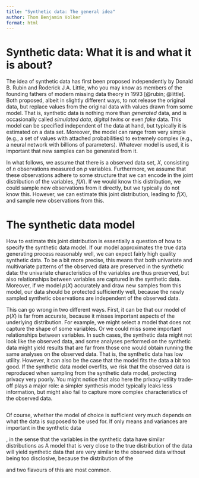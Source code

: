 ```yaml
---
title: "Synthetic data: The general idea"
author: Thom Benjamin Volker
format: html
---
```


# Synthetic data: What it is and what it is about?

The idea of synthetic data has first been proposed independently by Donald B. Rubin and Roderick J.A. Little, who you may know as members of the founding fathers of modern missing data theory in 1993 [@rubin; @little].
Both proposed, albeit in slightly different ways, to not release the original data, but replace values from the original data with values drawn from some model.
That is, synthetic data is nothing more than *generated* data, and is occasionally called *simulated data*, *digital twins* or even *fake* data.
This model can be specified independent of the data at hand, but typically it is estimated on a data set.
Moreover, the model can range from very simple (e.g., a set of values with attached probabilities) to extremely complex (e.g., a neural network with billions of parameters).
Whatever model is used, it is important that new samples can be generated from it.

In what follows, we assume that there is a observed data set, $X$, consisting of $n$ observations measured on $p$ variables.
Furthermore, we assume that these observations adhere to some structure that we can encode in the joint distribution of the variables, $f(X)$.
If we would know this distribution, we could sample new observations from it directly, but we typically do not know this.
However, we can estimate this joint distribution, leading to $\hat{f}(X)$, and sample new observations from this.

# The synthetic data model

How to estimate this joint distribution is essentially a question of how to specify the synthetic data model.
If our model approximates the true data generating process reasonably well, we can expect fairly high quality synthetic data. 
To be a bit more precise, this means that both univariate and multivariate patterns of the observed data are preserved in the synthetic data: the univariate characteristics of the variables are thus preserved, but also relationships between variables are captured in the synthetic data. 
Moreover, if we model $p(X)$ accurately and draw new samples from this model, our data should be protected sufficiently well, because the newly sampled synthetic observations are independent of the observed data.


This can go wrong in two different ways. 
First, it can be that our model of $p(X)$ is far from accurate, because it misses important aspects of the underlying distribution. 
For example, we might select a model that does not capture the shape of some variables. 
Or we could miss some important relationships between variables. 
In such cases, the synthetic data might not look like the observed data, and some analyses performed on the synthetic data might yield results that are far from those one would obtain running the same analyses on the observed data.
That is, the synthetic data has low utility.
However, it can also be the case that the model fits the data a bit too good. 
If the synthetic data model overfits, we risk that the observed data is reproduced when sampling from the synthetic data model, protecting privacy very poorly.
You might notice that also here the privacy-utility trade-off plays a major role: a simpler synthesis model typically leaks less information, but might also fail to capture more complex characteristics of the observed data.

```r

```


Of course, whether the model of choice is sufficient very much depends on what the data is supposed to be used for.
If only means and variances are important in the synthetic data


, in the sense that the variables in the synthetic data have similar distributions as 
A model that is very close to the true distribution of the data will yield synthetic data that are very similar to the observed data without being too disclosive, because the distribution of the 

and two flavours of this are most common. 



